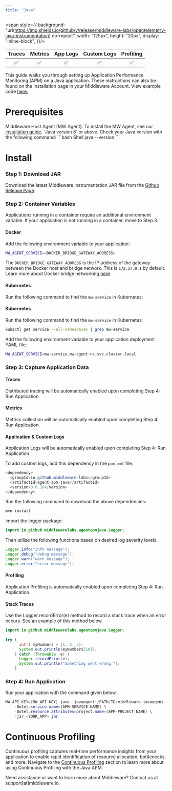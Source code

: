 ```yaml
---
title: "Java"
---
```

<span style={{
    background: "url(https://img.shields.io/github/v/release/middleware-labs/opentelemetry-java-instrumentation) no-repeat",
    width: "125px",
    height: "20px",
    display: "inline-block",
}}/>

| Traces | Metrics | App Logs | Custom Logs | Profiling |
| :----: | :-----: | :------: | :---------: | :-------: |
| ✅ | ✅ | ✅ | ✅ | ✅ |

This guide walks you through setting up Application Performance Monitoring (APM) on a Java application. These instructions can also be found on the Installation page in your Middleware Account. View example code <a href="https://github.com/middleware-labs/demo-apm/tree/master/java">  here. </a>

# Prerequisites

<Steps>

  <Step title="MW Host Agent">
   Middleware Host Agent (MW Agent). To install the MW Agent, see our <a href="https://docs.middleware.io/docs/agent-installation/overview"> installation guide</a>. 
  </Step>

  <Step title="Java Version">
    `Java version 8` or above. Check your Java version with the following command:
    ```bash Shell
    java --version
    ```
  </Step>

</Steps>

# Install

### Step 1: Download JAR

Download the latest Middleware instrumentation JAR file from the [Github Release Page](https://github.com/middleware-labs/opentelemetry-java-instrumentation/releases).

### Step 2: Container Variables

Applications running in a container require an additional environment variable. If your application is not running in a container, move to Step 3. 

#### Docker

Add the following environment variable to your application:
```bash Shell
MW_AGENT_SERVICE=<DOCKER_BRIDGE_GATEWAY_ADDRESS>
```
<Note> The `DOCKER_BRIDGE_GATEWAY_ADDRESS` is the IP address of the gateway between the Docker host and bridge network. This is `172.17.0.1` by default. 
Learn more about Docker bridge networking [here](https://docs.docker.com/network/network-tutorial-standalone/) </Note>

#### Kubernetes

Run the following command to find the `mw-service` in Kubernetes:

#### Kubernetes

Run the following command to find the `mw-service` in Kubernetes:

```bash Shell
kubectl get service --all-namespaces | grep mw-service
```

Add the following environment variable to your application deployment YAML file:

```bash Shell
MW_AGENT_SERVICE=mw-service.mw-agent-ns.svc.cluster.local
```

### Step 3: Capture Application Data
      
#### Traces

Distributed tracing will be automatically enabled upon completing Step 4: Run Application.

#### Metrics

Metrics collection will be automatically enabled upon completing Step 4: Run Application.

#### Application & Custom Logs

Application Logs will be automatically enabled upon completing Step 4: Run Application. 

To add custom logs, add this dependency in the `pom.xml` file:

```java Java
<dependency>
  <groupId>io.github.middleware-labs</groupId>
  <artifactId>agent-apm-java</artifactId>
  <version>0.0.16</version>
</dependency>
```

Run the following command to download the above dependencies:
```java Shell
mvn install
```

Import the logger package:
```java Java
import io.github.middlewarelabs.agentapmjava.Logger;
```

Then utilize the following functions based on desired log severity levels.
```java Java
Logger.info("info message");
Logger.debug("debug message");
Logger.warn("warn message");
Logger.error("error message");
```

#### Profiling

Application Profiling is automatically enabled upon completing Step 4: Run Application.

#### Stack Traces

Use the Logger.recordError(e) method to record a stack trace when an error occurs. See an example of this method below. 
```java Java
import io.github.middlewarelabs.agentapmjava.Logger;
        
try {
      int[] myNumbers = {1, 2, 3};
      System.out.println(myNumbers[10]);
    } catch (Throwable  e) {
      Logger.recordError(e);
      System.out.println("Something went wrong.");
    }
```

### Step 4: Run Application

Run your application with the command given below.
```java Java
MW_API_KEY={MW_API_KEY} java -javaagent:/PATH/TO/middleware-javaagent-{version}.jar \
    -Dotel.service.name={APM-SERVICE-NAME} \
    -Dotel.resource.attributes=project.name={APM-PROJECT-NAME} \
    -jar <YOUR_APP>.jar
```

# Continuous Profiling

Continuous profiling captures real-time performance insights from your application to enable rapid identification of resource allocation, bottlenecks, and more. Navigate to the [Continuous Profiling](https://docs.middleware.io/workflow/profiling#continuous-profiling) section to learn more about using Continuous Profiling with the Java APM.


<Note> Need assistance or want to learn more about Middleware? Contact us at support[at]middleware.io. </Note>
